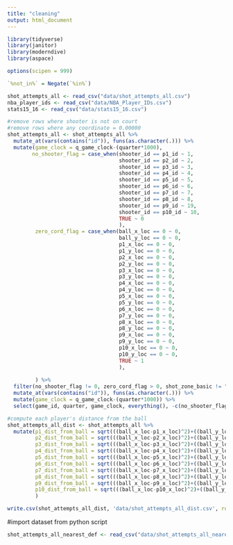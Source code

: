 ```yaml
---
title: "cleaning"
output: html_document
---
```


```r

library(tidyverse)
library(janitor)
library(moderndive)
library(aspace)

options(scipen = 999)

`%not_in%` = Negate(`%in%`)

```

```r
shot_attempts_all <- read_csv("data/shot_attempts_all.csv")
nba_player_ids <- read_csv("data/NBA_Player_IDs.csv")
stats15_16 <- read_csv("data/stats15_16.csv")
```


```r
#remove rows where shooter is not on court
#remove rows where any coordinate = 0.00000
shot_attempts_all <- shot_attempts_all %>% 
  mutate_at(vars(contains("id")), funs(as.character(.))) %>% 
  mutate(game_clock = q_game_clock-(quarter*1000),
        no_shooter_flag = case_when(shooter_id == p1_id ~ 1,
                                    shooter_id == p2_id ~ 2,
                                    shooter_id == p3_id ~ 3,
                                    shooter_id == p4_id ~ 4,
                                    shooter_id == p5_id ~ 5,
                                    shooter_id == p6_id ~ 6,
                                    shooter_id == p7_id ~ 7,
                                    shooter_id == p8_id ~ 8,
                                    shooter_id == p9_id ~ 19,
                                    shooter_id == p10_id ~ 10,
                                    TRUE ~ 0
                                    ),
         zero_cord_flag = case_when(ball_x_loc == 0 ~ 0,
                                    ball_y_loc == 0 ~ 0,
                                    p1_x_loc == 0 ~ 0,
                                    p1_y_loc == 0 ~ 0,
                                    p2_x_loc == 0 ~ 0,
                                    p2_y_loc == 0 ~ 0,
                                    p3_x_loc == 0 ~ 0,
                                    p3_y_loc == 0 ~ 0,
                                    p4_x_loc == 0 ~ 0,
                                    p4_y_loc == 0 ~ 0,
                                    p5_x_loc == 0 ~ 0,
                                    p5_y_loc == 0 ~ 0,
                                    p6_x_loc == 0 ~ 0,
                                    p7_y_loc == 0 ~ 0,
                                    p8_x_loc == 0 ~ 0,
                                    p8_y_loc == 0 ~ 0,
                                    p9_x_loc == 0 ~ 0,
                                    p9_y_loc == 0 ~ 0,
                                    p10_x_loc == 0 ~ 0,
                                    p10_y_loc == 0 ~ 0,
                                    TRUE ~ 1
                                    ),
         
         ) %>% 
  filter(no_shooter_flag != 0, zero_cord_flag > 0, shot_zone_basic != "Backcourt") %>% 
  mutate_at(vars(contains("id")), funs(as.character(.))) %>% 
  mutate(game_clock = q_game_clock-(quarter*1000)) %>% 
  select(game_id, quarter, game_clock, everything(), -c(no_shooter_flag, zero_cord_flag, shot_attempted_flag, grid_type))

```


```r

#compute each player's distance from the ball
shot_attempts_all_dist <- shot_attempts_all %>% 
  mutate(p1_dist_from_ball = sqrt(((ball_x_loc-p1_x_loc)^2)+((ball_y_loc-p1_y_loc)^2)),
         p2_dist_from_ball = sqrt(((ball_x_loc-p2_x_loc)^2)+((ball_y_loc-p2_y_loc)^2)),
         p3_dist_from_ball = sqrt(((ball_x_loc-p3_x_loc)^2)+((ball_y_loc-p3_y_loc)^2)),
         p4_dist_from_ball = sqrt(((ball_x_loc-p4_x_loc)^2)+((ball_y_loc-p4_y_loc)^2)),
         p5_dist_from_ball = sqrt(((ball_x_loc-p5_x_loc)^2)+((ball_y_loc-p5_y_loc)^2)),
         p6_dist_from_ball = sqrt(((ball_x_loc-p6_x_loc)^2)+((ball_y_loc-p6_y_loc)^2)),
         p7_dist_from_ball = sqrt(((ball_x_loc-p7_x_loc)^2)+((ball_y_loc-p7_y_loc)^2)),
         p8_dist_from_ball = sqrt(((ball_x_loc-p8_x_loc)^2)+((ball_y_loc-p8_y_loc)^2)),
         p9_dist_from_ball = sqrt(((ball_x_loc-p9_x_loc)^2)+((ball_y_loc-p9_y_loc)^2)),
         p10_dist_from_ball = sqrt(((ball_x_loc-p10_x_loc)^2)+((ball_y_loc-p10_y_loc)^2))
         )

write.csv(shot_attempts_all_dist, 'data/shot_attempts_all_dist.csv', row.names = FALSE)

```



#import dataset from python script

```r
shot_attempts_all_nearest_def <- read_csv("data/shot_attempts_all_nearest_def.csv")
```










